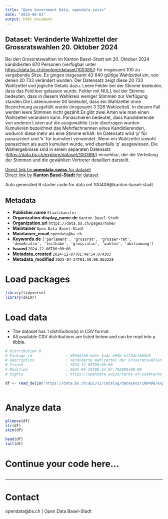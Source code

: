 ```yaml
---
title: "Open Government Data, opendata.swiss"
date: "2025-08-03"
output: html_document
---
```


## Dataset: Veränderte Wahlzettel der Grossratswahlen 20. Oktober 2024

Bei den Grossratswahlen im Kanton Basel-Stadt am 20. Oktober 2024 kandidierten 870 Personen (verfügbar unter [https://data.bs.ch/explore/dataset/100385/](https://data.bs.ch/explore/dataset/100385/)) für insgesamt 100 zu vergebende Sitze. Es gingen insgesamt 42 640 gültige Wahlzettel ein, von denen 20 733 verändert wurden. Der Datensatz zeigt diese 20 733 Wahlzettel und jegliche Details dazu. Leere Felder bei der Stimme bedeuten, dass das Feld leer gelassen wurde. Felder mit NULL bei der Stimme bedeuten, dass in diesem Wahlkreis weniger Stimmen zur Verfügung standen.Die Listennummer 00 bedeutet, dass ein Wahlzettel ohne Bezeichnung ausgefüllt wurde (insgesamt 3 326 Wahlzettel). In diesem Fall werden leere Stimmen nicht gezählt.Es gibt zwei Arten wie man einen Wahlzettel verändern kann: Panaschieren bedeutet, dass Kandidierende von anderen Listen auf die ausgewählte Liste übertragen wurden. Kumulieren bezeichnet das Mehrfachnennen eines Kandidierenden, wodurch diese mehr als eine Stimme erhält. Im Datensatz wird 'p' für panaschiert und 'k' für kumuliert verwendet. Wenn ein Wahlzettel sowohl panaschiert als auch kumuliert wurde, wird ebenfalls 'p' ausgewiesen. Die Wahlergebnisse sind in einem separaten Datensatz ([https://data.bs.ch/explore/dataset/100399/](https://data.bs.ch/explore/dataset/100399/)) einsehbar, der die Verteilung der Stimmen und die gewählten Vertreter detailliert darstellt.

[Direct link by **opendata.swiss** for dataset](https://opendata.swiss/de/dataset/veranderte-wahlzettel-der-grossratswahlen-2024)<br>
[Direct link by **Kanton Basel-Stadt** for dataset](https://data.bs.ch/explore/dataset/100408/)

Auto generated R starter code for data set 100408@kanton-basel-stadt.

## Metadata

- **Publisher.name** `Staatskanzlei`
- **Organization.display_name.de** `Kanton Basel-Stadt`
- **Organization.url** `https://data.bs.ch/pages/home/`
- **Maintainer** `Open Data Basel-Stadt`
- **Maintainer_email** `opendata@bs.ch`
- **Keywords.de** `['parlament', 'grossrat', 'grosser-rat', 'demokratie', 'teilhabe', 'grossratin', 'wahlen', 'abstimmung']`
- **Issued** `2024-12-06T00:00:00`
- **Metadata_created** `2024-12-07T01:49:54.074303`
- **Metadata_modified** `2025-07-24T01:59:00.863258`


# Load packages

```r

library(tidyverse)
library(skimr)

```

# Load data

-   The dataset has 1 distribution(s) in CSV format.
-   All available CSV distributions are listed below and can be read into a tibble.

```r

# Distribution 0
# Package_id               : d99d4fb0-bb1e-4a4c-b98b-bf734c2469b5
# Description              : Veränderte Wahlzettel der Grossratswahlen 20. Oktober 2024 (csv)
# Issued                   : 2024-12-06T00:00:00
# Modified                 : 2025-04-28T08:23:07.792000+00:00
# Rights                   : https://opendata.swiss/terms-of-use#terms_by

df <- read_delim('https://data.bs.ch/api/v2/catalog/datasets/100408/exports/csv?use_labels=true')



```

# Analyze data

```r

glimpse(df)
str(df)
skim(df)

head(df)
tail(df)

```

# Continue your code here...

```r

```

------------------------------------------------------------------------

# Contact

opendata@bs.ch | Open Data Basel-Stadt

